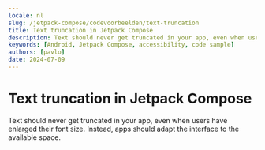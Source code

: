 ```yaml
---
locale: nl
slug: /jetpack-compose/codevoorbeelden/text-truncation
title: Text truncation in Jetpack Compose
description: Text should never get truncated in your app, even when users have enlarged their font size.
keywords: [Android, Jetpack Compose, accessibility, code sample]
authors: [pavlo]
date: 2024-07-09
---
```


# Text truncation in Jetpack Compose

Text should never get truncated in your app, even when users have enlarged their font size. Instead, apps should adapt the interface to the available space.

<CodeSample id="text-truncation" platform="compose" locale="nl"/>
